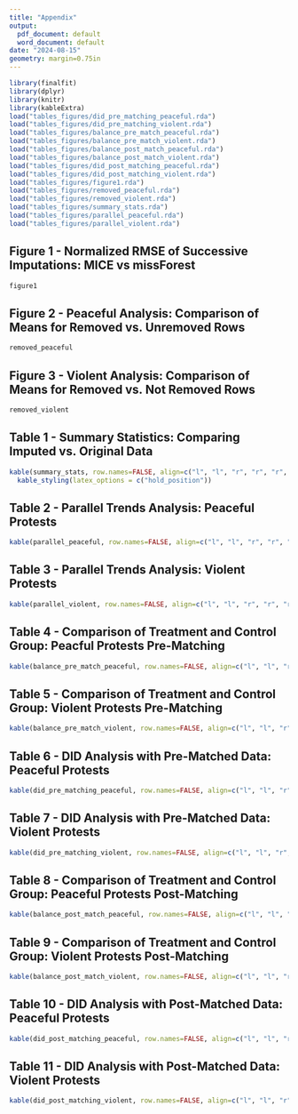 ```yaml
---
title: "Appendix"
output:
  pdf_document: default
  word_document: default
date: "2024-08-15"
geometry: margin=0.75in
---
```


```r
library(finalfit)
library(dplyr)
library(knitr)
library(kableExtra)
load("tables_figures/did_pre_matching_peaceful.rda")
load("tables_figures/did_pre_matching_violent.rda")
load("tables_figures/balance_pre_match_peaceful.rda")
load("tables_figures/balance_pre_match_violent.rda")
load("tables_figures/balance_post_match_peaceful.rda")
load("tables_figures/balance_post_match_violent.rda")
load("tables_figures/did_post_matching_peaceful.rda")
load("tables_figures/did_post_matching_violent.rda")
load("tables_figures/figure1.rda")
load("tables_figures/removed_peaceful.rda")
load("tables_figures/removed_violent.rda")
load("tables_figures/summary_stats.rda")
load("tables_figures/parallel_peaceful.rda")
load("tables_figures/parallel_violent.rda")
```

## Figure 1 - Normalized RMSE of Successive Imputations: MICE vs missForest

```r
figure1
```

## Figure 2 - Peaceful Analysis: Comparison of Means for Removed vs. Unremoved Rows
```r
removed_peaceful
```

## Figure 3 - Violent Analysis: Comparison of Means for Removed vs. Not Removed Rows
```r
removed_violent
```

\newpage

## Table 1 - Summary Statistics: Comparing Imputed vs. Original Data

```r
kable(summary_stats, row.names=FALSE, align=c("l", "l", "r", "r", "r", "r"), booktabs=TRUE) %>%
  kable_styling(latex_options = c("hold_position"))
```

\newpage

## Table 2 - Parallel Trends Analysis: Peaceful Protests
```r
kable(parallel_peaceful, row.names=FALSE, align=c("l", "l", "r", "r", "r", "r"), booktabs=TRUE)
```

## Table 3 - Parallel Trends Analysis: Violent Protests
```r
kable(parallel_violent, row.names=FALSE, align=c("l", "l", "r", "r", "r", "r"), booktabs=TRUE)
```

\newpage

## Table 4 - Comparison of Treatment and Control Group: Peacful Protests Pre-Matching
```r
kable(balance_pre_match_peaceful, row.names=FALSE, align=c("l", "l", "r", "r", "r", "r"), booktabs=TRUE)
```

## Table 5 - Comparison of Treatment and Control Group: Violent Protests Pre-Matching
```r
kable(balance_pre_match_violent, row.names=FALSE, align=c("l", "l", "r", "r", "r", "r"), booktabs=TRUE)
```

## Table 6 - DID Analysis with Pre-Matched Data: Peaceful Protests
```r
kable(did_pre_matching_peaceful, row.names=FALSE, align=c("l", "l", "r", "r", "r", "r"),booktabs=TRUE)
```

## Table 7 - DID Analysis with Pre-Matched Data: Violent Protests
```r
kable(did_pre_matching_violent, row.names=FALSE, align=c("l", "l", "r", "r", "r", "r"),booktabs=TRUE)
```

## Table 8 - Comparison of Treatment and Control Group: Peaceful Protests Post-Matching
```r
kable(balance_post_match_peaceful, row.names=FALSE, align=c("l", "l", "r", "r", "r", "r"),booktabs=TRUE)
```

\newpage

## Table 9 - Comparison of Treatment and Control Group: Violent Protests Post-Matching
```r
kable(balance_post_match_violent, row.names=FALSE, align=c("l", "l", "r", "r", "r", "r"),booktabs=TRUE)
```

## Table 10 - DID Analysis with Post-Matched Data: Peaceful Protests
```r
kable(did_post_matching_peaceful, row.names=FALSE, align=c("l", "l", "r", "r", "r", "r"),booktabs=TRUE)
```

## Table 11 - DID Analysis with Post-Matched Data: Violent Protests
```r
kable(did_post_matching_violent, row.names=FALSE, align=c("l", "l", "r", "r", "r", "r"),booktabs=TRUE)
```